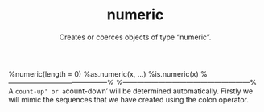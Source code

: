 %numeric
%
%Creates or coerces objects of type "numeric".
%numeric(length = 0)
%as.numeric(x, ...)
%is.numeric(x)
%------------------------------------------%
\frametitle{Useful Commands For Vectors}

\begin{verbatim}
Newvec = c(13,16,36,55,23,11)
sort(Newvec)
rev(Newvec)
rep(Newvec,2)
rep(Newvec,3)
rep(Newvec,each=3)
diff(Newvec)
order(Newvec)
rank(Newvec)
\end{verbatim}

\begin{framed}
\begin{verbatim}
> Newvec = c(13,16,36,55,23,11)
>
> sort(Newvec)
[1] 11 13 16 23 36 55
> rev(Newvec)
[1] 11 23 55 36 16 13
>
> rep(Newvec,2)
 [1] 13 16 36 55 23 11 13 16 36 55 23 11
> rep(Newvec,3)
 [1] 13 16 36 55 23 11 13 16 36 55 23 11 13 16 36 55 23 11
>
> rep(Newvec,each=3)
 [1] 13 13 13 16 16 16 36 36 36 55 55 55 23 23 23 11 11 11
> diff(Newvec)
[1]   3  20  19 -32 -12
> order(Newvec)
[1] 6 1 2 5 3 4
> rank(Newvec)
[1] 2 3 5 6 4 1
\end{verbatim}
\end{framed}
%------------------------------------------------------%
\frametitle{Sequences}
\frametitle{Using the colon operator}
A `count-up' or a `count-down' will be determined automatically.
\begin{verbatim}
1:20
20:1
10:20
\end{verbatim}
\frametitle{Using the \texttt{seq()} operator}
Firstly we will mimic the sequences that we have created using the colon operator.
\begin{verbatim}
seq(1,20)
seq(20,1)
\end{verbatim}
